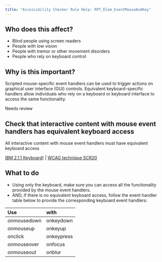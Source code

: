 ```yaml
---
title: "Accessibility Checker Rule Help: RPT_Elem_EventMouseAndKey"
---
```


<div className="toolHelp">
<Row>
<Column colLg={5} colMd={3} colSm={4} className="toolLeft">

## Who does this affect?

* Blind people using screen readers
* People with low vision
* People with tremor or other movement disorders
* People who rely on keyboard control

## Why is this important?

Scripted mouse-specific event handlers can be used to trigger actions on graphical user interface (GUI) controls. Equivalent keyboard-specific handlers allow individuals who rely on a keyboard or keyboard interface to access the same functionality.

</Column>
<Column colLg={11} colMd={5} colSm={4} className="toolMain">

<div id="locLevel" className="level-violation">Needs review</div>

## Check that interactive content with mouse event handlers has equivalent keyboard access
All interactive content with mouse event handlers must have equivalent keyboard access

[IBM 2.1.1 Keyboard](http://www.ibm.com/able/guidelines/ci162/keyboard.html)) | [WCAG technique SCR20](https://www.w3.org/WAI/WCAG21/Techniques/client-side-script/SCR20)

<div id="locSnippet"></div>

## What to do

* Using only the keyboard, make sure you can access all the functionality provided by the mouse event handlers.
* AND, if there is no equivalent keyboard access, follow the event handler table below to provide the corresponding keyboard event handlers:

| Use           | with          |
| :------------ | :------------ |
| onmousedown   | onkeydown     |
| onmouseup     | onkeyup       |
| onclick       | onkeypress    |
| onmouseover   | onfocus 		|
| onmouseout    | onblur        |



</Column>
</Row>
</div>
